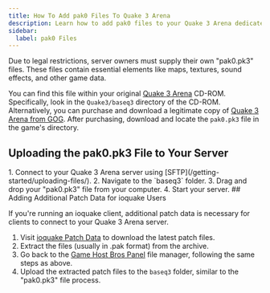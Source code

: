 ```yaml
---
title: How To Add pak0 Files To Quake 3 Arena
description: Learn how to add pak0 files to your Quake 3 Arena dedicated server.
sidebar:
  label: pak0 Files
---
```


Due to legal restrictions, server owners must supply their own "pak0.pk3" files. These files contain essential elements like maps, textures, sound effects, and other game data.

You can find this file within your original [Quake 3 Arena](https://www.gamehostbros.com/quake-3-arena-server-hosting/) CD-ROM. Specifically, look in the `Quake3/baseq3` directory of the CD-ROM. Alternatively, you can purchase and download a legitimate copy of [Quake 3 Arena from GOG](https://www.gog.com/en/game/quake_iii_arena). After purchasing, download and locate the `pak0.pk3` file in the game's directory.

## Uploading the pak0.pk3 File to Your Server
<Steps>
1. Connect to your Quake 3 Arena server using [SFTP](/getting-started/uploading-files/).
2. Navigate to the `baseq3` folder.
3. Drag and drop your "pak0.pk3" file from your computer.
4. Start your server.
</Steps>
## Adding Additional Patch Data for ioquake Users

If you're running an ioquake client, additional patch data is necessary for clients to connect to your Quake 3 Arena server.
<Steps>
1. Visit [ioquake Patch Data](https://ioquake3.org/extras/patch-data/) to download the latest patch files.
2. Extract the files (usually in .pak format) from the archive.
3. Go back to the [Game Host Bros Panel](https://panel.gamehostbros.com/) file manager, following the same steps as above.
4. Upload the extracted patch files to the `baseq3` folder, similar to the "pak0.pk3" file process.
</Steps>